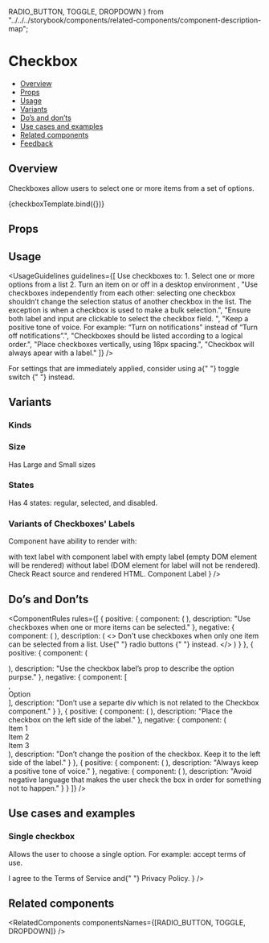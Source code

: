   RADIO_BUTTON,
  TOGGLE,
  DROPDOWN
} from "../../../storybook/components/related-components/component-description-map";

<Meta title="Inputs/Checkbox" component={Checkbox} />

<!--- Component template -->


<!--- Component documentation -->

# Checkbox

- [Overview](#overview)
- [Props](#props)
- [Usage](#usage)
- [Variants](#variants)
- [Do’s and don’ts](#dos-and-donts)
- [Use cases and examples](#use-cases-and-examples)
- [Related components](#related-components)
- [Feedback](#feedback)

## Overview

Checkboxes allow users to select one or more items from a set of options.

<Canvas>
  <Story name="Overview" args={{ label: "Option", defaultChecked: true }}>
    {checkboxTemplate.bind({})}
  </Story>
</Canvas>

## Props

<ArgsTable of={Checkbox} />

## Usage

<UsageGuidelines
  guidelines={[
    <span className="l3-style-story-checkbox_list">
      Use checkboxes to:
      <span className="l3-style-story-checkbox_list-item">1. Select one or more options from a list</span>
      <span className="l3-style-story-checkbox_list-item">2. Turn an item on or off in a desktop environment</span>
    </span>,
    "Use checkboxes independently from each other: selecting one checkbox shouldn’t change the selection status of another checkbox in the list. The exception is when a checkbox is used to make a bulk selection.",
    "Ensure both label and input are clickable to select the checkbox field. ",
    "Keep a positive tone of voice. For example: “Turn on notifications” instead of “Turn off notifications”.",
    "Checkboxes should be listed according to a logical order.",
    "Place checkboxes vertically, using 16px spacing.",
    "Checkbox will always apear with a label."
  ]}
/>

<Tip title="Am I using the right component?">
  For settings that are immediately applied, consider using a{" "}
  <Link href="/?path=/docs/inputs-toggle--overview" size={Link.sizes.SMALL} withoutSpacing>
    toggle switch
  </Link>{" "}
  instead.
</Tip>

## Variants

### Kinds

<Canvas>
  <Story name="Kinds">
    <Checkbox label="primary" kind="primary" />
    <Checkbox label="secondary" kind="secondary" />
  </Story>
</Canvas>

### Size

Has Large and Small sizes

<Canvas>
  <Story name="Size">
    <Checkbox label="large" size="large" />
    <Checkbox label="large" size="large" disabled />
    <Checkbox label="small" size="small" />
    <Checkbox label="small" size="small" disabled />
  </Story>
</Canvas>

### States

Has 4 states: regular, selected, and disabled.

<Canvas>
  <Story name="States">
    <Checkbox label="Regular" />
    <Checkbox label="Selected" checked />
    <Checkbox label="Indeterminate" indeterminate />
    <Checkbox label="Disabled" disabled />
    <Checkbox label="Disabled checked" disabled checked />
    <Checkbox label="Disabled indeterminate" disabled indeterminate />
  </Story>
</Canvas>

### Variants of Checkboxes' Labels

Component have ability to render with:

<UnstyledList>
  <UnstyledListItem>with text label</UnstyledListItem>
  <UnstyledListItem>with component label</UnstyledListItem>
  <UnstyledListItem>with empty label (empty DOM element will be rendered)</UnstyledListItem>
  <UnstyledListItem>without label (DOM element for label will not be rendered).</UnstyledListItem>
</UnstyledList>
Check React source and rendered HTML.

<Canvas>
  <Story name="Labels">
    <Checkbox ariaLabel="With Label" label="With label" />
    <Checkbox
      ariaLabel="With Component Label"
      label={
        <span class="custom-component-label">
          <Calendar size="12" />
          Component Label
        </span>
      }
    />
    <Checkbox ariaLabel="With Empty Label" label="" />
    <Checkbox ariaLabel="Without Label" label={false} />
  </Story>
</Canvas>

## Do’s and Don’ts

<ComponentRules
  rules={[
    {
      positive: {
        component: (
          <DialogContentContainer className="l3-style-story-checkbox_wrapper">
            <Checkbox label="Item 1" name="Item 1" />
            <Checkbox label="Item 2" name="Item 2" checked />
            <Checkbox label="Item 3" name="Item 3" checked />
          </DialogContentContainer>
        ),
        description: "Use checkboxes when one or more items can be selected."
      },
      negative: {
        component: (
          <DialogContentContainer className="l3-style-story-checkbox_wrapper">
            <Checkbox label="Item 1" name="Item 1" checked />
            <Checkbox label="Item 2" name="Item 2" disabled />
            <Checkbox label="Item 3" name="Item 3" disabled />
          </DialogContentContainer>
        ),
        description: (
          <>
            Don't use checkboxes when only one item can be selected from a list. Use{" "}
            <Link href="/?path=/docs/inputs-radio-button--overview" withoutSpacing>
              radio buttons
            </Link>{" "}
            instead.
          </>
        )
      }
    },
    {
      positive: {
        component: (
          <div className="l3-style-story-checkbox_border">
            <Checkbox label="Option" checked />
          </div>
        ),
        description: "Use the checkbox label’s prop to describe the option purpse."
      },
      negative: {
        component: [
          <div className="l3-style-story-checkbox_border">
            <Checkbox className="l3-style-story-checkbox_minus-margin" checked />
          </div>,
          <div className="l3-style-story-checkbox_border">Option</div>
        ],
        description: "Don’t use a separte div which is not related to the Checkbox component."
      }
    },
    {
      positive: {
        component: (
          <DialogContentContainer className="l3-style-story-checkbox_wrapper">
            <Checkbox label="Item 1" name="Item 1" />
            <Checkbox label="Item 2" name="Item 2" checked />
            <Checkbox label="Item 3" name="Item 3" checked />
          </DialogContentContainer>
        ),
        description: "Place the checkbox on the left side of the label."
      },
      negative: {
        component: (
          <DialogContentContainer className="l3-style-story-checkbox_wrapper">
            <div className="l3-style-story-checkbox_inline-wrapper">
              <span>Item 1</span>
              <Checkbox className="l3-style-story-checkbox_minus-margin" />
            </div>
            <div className="l3-style-story-checkbox_inline-wrapper">
              <span>Item 2</span>
              <Checkbox className="l3-style-story-checkbox_minus-margin" checked />
            </div>
            <div className="l3-style-story-checkbox_inline-wrapper">
              <span>Item 3</span>
              <Checkbox className="l3-style-story-checkbox_minus-margin" checked />
            </div>
          </DialogContentContainer>
        ),
        description: "Don’t change the position of the checkbox. Keep it to the left side of the label."
      }
    },
    {
      positive: {
        component: (
          <DialogContentContainer className="l3-style-story-checkbox_wrapper">
            <Checkbox label="Only show incomplete items" checked />
          </DialogContentContainer>
        ),
        description: "Always keep a positive tone of voice."
      },
      negative: {
        component: (
          <DialogContentContainer className="l3-style-story-checkbox_wrapper">
            <Checkbox label="Hide done items" checked />
          </DialogContentContainer>
        ),
        description: "Avoid negative language that makes the user check the box in order for something not to happen."
      }
    }
  ]}
/>

## Use cases and examples

### Single checkbox

Allows the user to choose a single option. For example: accept terms of use.

<Canvas>
  <Story name="Single checkbox">
    <Checkbox
      checked
      label={
        <>
          I agree to the <span className="element-type-link">Terms of Service</span> and{" "}
          <span className="element-type-link">Privacy Policy.</span>
        </>
      }
    />
  </Story>
</Canvas>

## Related components

<RelatedComponents componentsNames={[RADIO_BUTTON, TOGGLE, DROPDOWN]} />
